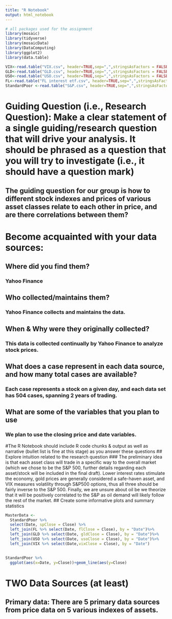 ```yaml
---
title: "R Notebook"
output: html_notebook
---
```

```r

# all packages used for the assignment
library(mosaic)
library(tidyverse)
library(mosaicData)
library(DataComputing)
library(ggplot2)
library(data.table)

```

```r
VIX<-read.table("VIX.csv", header=TRUE,sep=",",stringsAsFactors = FALSE)
GLD<-read.table("GLD.csv", header=TRUE,sep=",",stringsAsFactors = FALSE)
USO<-read.table("USO.csv", header=TRUE,sep=",",stringsAsFactors = FALSE)
FL<-read.table("FL interest etf.csv", header=TRUE,sep=",",stringsAsFactors = FALSE)
StandardPoor <-read.table("S&P.csv", header=TRUE,sep=",",stringsAsFactors = FALSE)
```

# Guiding Question (i.e., Research Question): Make a clear statement of a single guiding/research question that will drive your analysis.  It should be phrased as a question that you will try to investigate (i.e., it should have a question mark) 
## The guiding question for our group is how to different stock indexes and prices of various asset classes relate to each other in price, and are there correlations between them?

# Become acquainted with your data sources:
## Where did you find them?
### Yahoo Finance
## Who collected/maintains them?
### Yahoo Finance collects and maintains the data. 
## When & Why were they originally collected?
### This data is collected continually by Yahoo Finance to analyze stock prices.
## What does a case represent in each data source, and how many total cases are available?
### Each case represents a stock on a given day, and each data set has 504 cases, spanning 2 years of trading.
## What are some of the variables that you plan to use
### We plan to use the closing price and date variables.

#The R Notebook should include R code chunks & output as well as narrative (bullet list is fine at this stage) as you answer these questions
## Explore intuition related to the research question
### The preliminary idea is that each asset class will trade in a specific way to the overall market (which we chose to be the S&P 500, further details regarding each asset/stock will be included in the final draft).  Lower interest rates stimulate the economy, gold prices are generally considered a safe-haven asset, and VIX measures volatility through S&P500 options, thus all three should be fairly inverse to the S&P 500. Finally, we are unsure about oil be we theorize that it will be positively correlated to the S&P as oil demand will likely follow the rest of the market.
## Create some informative plots and summary statistics 
```r
MasterData <-
  StandardPoor %>%
  select(Date, spClose = Close) %>%
  left_join(FL %>% select(Date, flClose = Close), by = "Date")%>%
  left_join(GLD %>% select(Date, gldClose = Close), by = "Date")%>%
  left_join(USO %>% select(Date, usoClose = Close), by = "Date")%>%
  left_join(VIX %>% select(Date,vixClose = Close), by = "Date")
  
```
```r
StandardPoor %>%
  ggplot(aes(x=Date, y=Close))+geom_line(aes(y=Close)
```


# TWO Data Sources (at least)
## Primary data:  There are 5 primary data sources from price data on 5 various indexes of assets.
